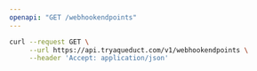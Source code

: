 ```yaml
---
openapi: "GET /webhookendpoints"
---
```


<RequestExample>

```bash Request
curl --request GET \
     --url https://api.tryaqueduct.com/v1/webhookendpoints \
     --header 'Accept: application/json'
```

</RequestExample>
